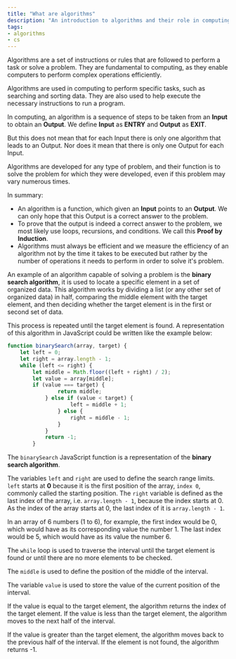 ```yaml
---
title: "What are algorithms"
description: "An introduction to algorithms and their role in computing."
tags:
- algorithms
- cs
---
```


Algorithms are a set of instructions or rules that are followed to perform a task or solve a problem. They are fundamental to computing, as they enable computers to perform complex operations efficiently.

Algorithms are used in computing to perform specific tasks, such as searching and sorting data. They are also used to help execute the necessary instructions to run a program.

In computing, an algorithm is a sequence of steps to be taken from an **Input** to obtain an **Output**. We define **Input** as **ENTRY** and **Output** as **EXIT**.

But this does not mean that for each Input there is only one algorithm that leads to an Output. Nor does it mean that there is only one Output for each Input.

Algorithms are developed for any type of problem, and their function is to solve the problem for which they were developed, even if this problem may vary numerous times.

In summary:

- An algorithm is a function, which given an **Input** points to an **Output**. We can only hope that this Output is a correct answer to the problem.
- To prove that the output is indeed a correct answer to the problem, we most likely use loops, recursions, and conditions. We call this **Proof by Induction**.
- Algorithms must always be efficient and we measure the efficiency of an algorithm not by the time it takes to be executed but rather by the number of operations it needs to perform in order to solve it's problem.

An example of an algorithm capable of solving a problem is the **binary search algorithm**, it is used to locate a specific element in a set of organized data. This algorithm works by dividing a list (or any other set of organized data) in half, comparing the middle element with the target element, and then deciding whether the target element is in the first or second set of data.

This process is repeated until the target element is found. A representation of this algorithm in JavaScript could be written like the example below:

``` js
function binarySearch(array, target) {
	let left = 0;
	let right = array.length - 1;
	while (left <= right) {
		let middle = Math.floor((left + right) / 2);
		let value = array[middle];
		if (value === target) {
				return middle;
			} else if (value < target) {
					left = middle + 1;
				} else {
					right = middle - 1;
				}
			}	
			return -1;
		}
```

The `binarySearch` JavaScript function is a representation of the **binary search algorithm**.

The variables `left` and `right` are used to define the search range limits. `left` starts at **0** because it is the first position of the array, `index 0`, commonly called the starting position. The `right` variable is defined as the last index of the array, i.e. `array.length - 1`, because the index starts at 0. As the index of the array starts at 0, the last index of it is `array.length - 1`.

In an array of 6 numbers (1 to 6), for example, the first index would be 0, which would have as its corresponding value the number 1. The last index would be 5, which would have as its value the number 6.

The `while` loop is used to traverse the interval until the target element is found or until there are no more elements to be checked.

The `middle` is used to define the position of the middle of the interval.

The variable `value` is used to store the value of the current position of the interval.

If the value is equal to the target element, the algorithm returns the index of the target element. If the value is less than the target element, the algorithm moves to the next half of the interval.

If the value is greater than the target element, the algorithm moves back to the previous half of the interval. If the element is not found, the algorithm returns -1.